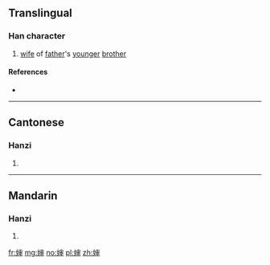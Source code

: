 {{also|嬸}}
==Translingual==

===Han character===
{{Han char|rn=38|rad=女|as=08|sn=11|four=|canj=女十中中 (VJLL)|ids=⿰[[女]][[审]]}}

# [[wife]] of [[father]]'s [[younger]] [[brother]]

====References====
* {{Han ref|kx=0265.281|hdz=21061.140|uh=5A76|ud=23158}}

----

==Cantonese==

===Hanzi===
{{yue-hanzi|jyut=|y=sam2|tra=嬸}}

# {{defn|lang=yue|sort=女08}}

----

==Mandarin==

===Hanzi===
{{cmn-hanzi|tra=嬸|pin=[[shěn]] ([[shen3]])|wg=shen<sup>3</sup>}}

# {{defn|lang=cmn|sort=女08}}

[[fr:婶]]
[[mg:婶]]
[[no:婶]]
[[pl:婶]]
[[zh:婶]]